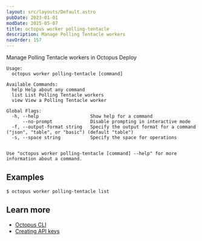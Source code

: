 ```yaml
---
layout: src/layouts/Default.astro
pubDate: 2023-01-01
modDate: 2025-05-07
title: octopus worker polling-tentacle
description: Manage Polling Tentacle workers
navOrder: 157
---
```


Manage Polling Tentacle workers in Octopus Deploy

```
Usage:
  octopus worker polling-tentacle [command]

Available Commands:
  help Help about any command
  list List Polling Tentacle workers
  view View a Polling Tentacle worker

Global Flags:
  -h, --help                   Show help for a command
      --no-prompt              Disable prompting in interactive mode
  -f, --output-format string   Specify the output format for a command ("json", "table", or "basic") (default "table")
  -s, --space string           Specify the space for operations


Use "octopus worker polling-tentacle [command] --help" for more information about a command.
```

## Examples

<SamplesInstance />

```
$ octopus worker polling-tentacle list

```

## Learn more

- [Octopus CLI](/docs/octopus-rest-api/cli)
- [Creating API keys](/docs/octopus-rest-api/how-to-create-an-api-key)